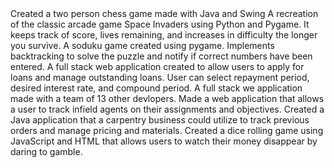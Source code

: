 <ProjectCard title="ChessGUI" link="https://www.behance.net/gallery/58937147/Freiheit" bg="linear-gradient(to right, #D4145A 0%, #FBB03B 100%)">
Created a two person chess game made with Java and Swing
</ProjectCard>

<ProjectCard title="Alien Invasion" link="https://www.behance.net/gallery/58937147/Freiheit" bg="linear-gradient(to right, #D4145A 0%, #FBB03B 100%)">
A recreation of the classic arcade game Space Invaders using Python and Pygame. It keeps track of score, lives remaining, and increases in difficulty the longer you survive.
</ProjectCard>

<ProjectCard title="SodukuGUI" link="https://www.behance.net/gallery/58937147/Freiheit" bg="linear-gradient(to right, #D4145A 0%, #FBB03B 100%)">
A soduku game created using pygame. Implements backtracking to solve the puzzle and notify if correct numbers have been entered.
</ProjectCard>

<ProjectCard title="bump" link="https://www.behance.net/gallery/58937147/Freiheit" bg="linear-gradient(to right, #D4145A 0%, #FBB03B 100%)">
A full stack web application created to allow users to apply for loans and manage outstanding loans. User can select repayment period, desired interest rate, and compound period.
</ProjectCard>

<ProjectCard title="Braylon Media" link="https://www.behance.net/gallery/58937147/Freiheit" bg="linear-gradient(to right, #D4145A 0%, #FBB03B 100%)">
A full stack we application made with a team of 13 other devlopers.
</ProjectCard>

<ProjectCard title="Vending Machine" link="https://www.behance.net/gallery/58937147/Freiheit" bg="linear-gradient(to right, #D4145A 0%, #FBB03B 100%)">

</ProjectCard>

<ProjectCard title="Field Agent" link="https://www.behance.net/gallery/58937147/Freiheit" bg="linear-gradient(to right, #D4145A 0%, #FBB03B 100%)">
Made a web application that allows a user to track infield agents on their assignments and objectives.
</ProjectCard>

<ProjectCard title="Flooring" link="https://www.behance.net/gallery/58937147/Freiheit" bg="linear-gradient(to right, #D4145A 0%, #FBB03B 100%)">
Created a Java application that a carpentry business could utilize to track previous orders and manage pricing and materials.
</ProjectCard>

<ProjectCard title="Lucky 7s" link="https://www.behance.net/gallery/58937147/Freiheit" bg="linear-gradient(to right, #D4145A 0%, #FBB03B 100%)">
Created a dice rolling game using JavaScript and HTML that allows users to watch their money disappear by daring to gamble.
</ProjectCard>




